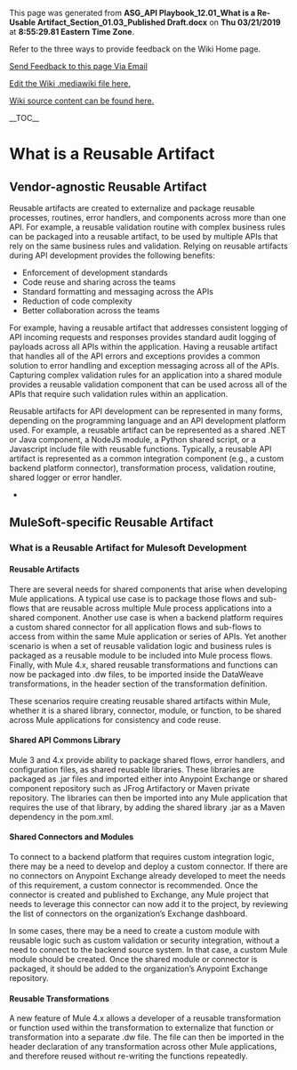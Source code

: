 ﻿<p>This page was generated from <b>ASG_API Playbook_12.01_What is a Re-Usable Artifact_Section_01.03_Published Draft.docx</b> on <b>Thu 03/21/2019</b> at <b> 8:55:29.81 Eastern Time Zone</b>.</p>
<p>Refer to the three ways to provide feedback on the Wiki Home page.</p>
<p><a href="mailto:ronald.opperman@va.gov;paul.marshall4@va.gov?subject=ASG_API Playbook_12.01_What is a Re-Usable Artifact_Section_01.03_Published Draft">Send Feedback to this page Via Email</a></p>
<p><a href="https://github.com/department-of-veterans-affairs/ES-ASG/tree/master/Projects/ES%20ASG/ES%20ASG%20API%20Playbook%20Project/Content/12.01%20ASG_API%20Playbook_What%20is%20a%20Re-Usable%20Artifact_Section/12.01 ASG_API Playbook_What is a Re-Usable Artifact_Section.mediawiki">Edit the Wiki .mediawiki file here.</a></p>
<p><a href=https://github.com/department-of-veterans-affairs/ES-ASG/tree/master/Projects/ES%20ASG/ES%20ASG%20API%20Playbook%20Project/Content/12.01%20ASG_API%20Playbook_What%20is%20a%20Re-Usable%20Artifact_Section>Wiki source content can be found here.</a></p>
<p>__TOC__</p>
= What is a Reusable Artifact =

== Vendor-agnostic Reusable Artifact ==

Reusable artifacts are created to externalize and package reusable processes, routines, error handlers, and components across more than one API. For example, a reusable validation routine with complex business rules can be packaged into a reusable artifact, to be used by multiple APIs that rely on the same business rules and validation. Relying on reusable artifacts during API development provides the following benefits:

* Enforcement of development standards
* Code reuse and sharing across the teams
* Standard formatting and messaging across the APIs
* Reduction of code complexity
* Better collaboration across the teams

For example, having a reusable artifact that addresses consistent logging of API incoming requests and responses provides standard audit logging of payloads across all APIs within the application. Having a reusable artifact that handles all of the API errors and exceptions provides a common solution to error handling and exception messaging across all of the APIs. Capturing complex validation rules for an application into a shared module provides a reusable validation component that can be used across all of the APIs that require such validation rules within an application.

Reusable artifacts for API development can be represented in many forms, depending on the programming language and an API development platform used. For example, a reusable artifact can be represented as a shared .NET or Java component, a NodeJS module, a Python shared script, or a Javascript include file with reusable functions. Typically, a reusable API artifact is represented as a common integration component (e.g., a custom backend platform connector), transformation process, validation routine, shared logger or error handler.

* 

== MuleSoft-specific Reusable Artifact ==

=== What is a Reusable Artifact for Mulesoft Development ===

==== Reusable Artifacts ====

There are several needs for shared components that arise when developing Mule applications. A typical use case is to package those flows and sub-flows that are reusable across multiple Mule process applications into a shared component. Another use case is when a backend platform requires a custom shared connector for all application flows and sub-flows to access from within the same Mule application or series of APIs. Yet another scenario is when a set of reusable validation logic and business rules is packaged as a reusable module to be included into Mule process flows. Finally, with Mule 4.x, shared reusable transformations and functions can now be packaged into .dw files, to be imported inside the DataWeave transformations, in the header section of the transformation definition.

These scenarios require creating reusable shared artifacts within Mule, whether it is a shared library, connector, module, or function, to be shared across Mule applications for consistency and code reuse.

==== Shared API Commons Library ====

Mule 3 and 4.x provide ability to package shared flows, error handlers, and configuration files, as shared reusable libraries. These libraries are packaged as .jar files and imported either into Anypoint Exchange or shared component repository such as JFrog Artifactory or Maven private repository. The libraries can then be imported into any Mule application that requires the use of that library, by adding the shared library .jar as a Maven dependency in the pom.xml.

==== Shared Connectors and Modules ====

To connect to a backend platform that requires custom integration logic, there may be a need to develop and deploy a custom connector. If there are no connectors on Anypoint Exchange already developed to meet the needs of this requirement, a custom connector is recommended. Once the connector is created and published to Exchange, any Mule project that needs to leverage this connector can now add it to the project, by reviewing the list of connectors on the organization’s Exchange dashboard.

In some cases, there may be a need to create a custom module with reusable logic such as custom validation or security integration, without a need to connect to the backend source system. In that case, a custom Mule module should be created. Once the shared module or connector is packaged, it should be added to the organization’s Anypoint Exchange repository.

==== Reusable Transformations ====

A new feature of Mule 4.x allows a developer of a reusable transformation or function used within the transformation to externalize that function or transformation into a separate .dw file. The file can then be imported in the header declaration of any transformation across other Mule applications, and therefore reused without re-writing the functions repeatedly.







